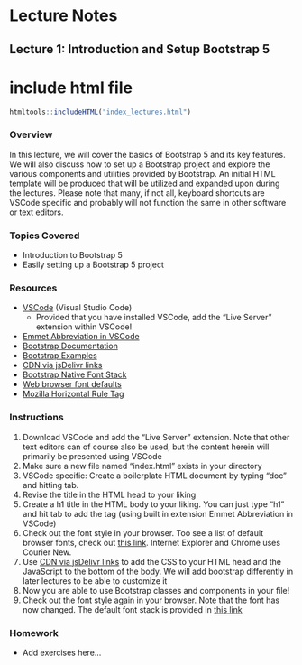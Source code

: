 # Lecture Notes

## Lecture 1: Introduction and Setup Bootstrap 5

# include html file
```r
htmltools::includeHTML("index_lectures.html")
```

### Overview
In this lecture, we will cover the basics of Bootstrap 5 and its key features. We will also discuss how to set up a Bootstrap project and explore the various components and utilities provided by Bootstrap. An initial HTML template will be produced that will be utilized and expanded upon during the lectures. Please note that many, if not all, keyboard shortcuts are VSCode specific and probably will not function the same in other software or text editors.

### Topics Covered
- Introduction to Bootstrap 5
- Easily setting up a Bootstrap 5 project

### Resources
- [VSCode](https://code.visualstudio.com/) (Visual Studio Code)
  - Provided that you have installed VSCode, add the "Live Server" extension within VSCode!
- [Emmet Abbreviation in VSCode](https://code.visualstudio.com/docs/editor/emmet)
- [Bootstrap Documentation](https://getbootstrap.com/docs/5.0/getting-started/introduction/)
- [Bootstrap Examples](https://getbootstrap.com/docs/5.0/examples/)
- [CDN via jsDelivr links](https://getbootstrap.com/docs/5.0/getting-started/download/#cdn-via-jsdelivr)
- [Bootstrap Native Font Stack](https://getbootstrap.com/docs/5.0/content/reboot/#native-font-stack)
- [Web browser font defaults](https://granneman.com/webdev/coding/css/fonts-and-formatting/web-browser-font-defaults)
- [Mozilla Horizontal Rule Tag](https://developer.mozilla.org/en-US/docs/Web/HTML/Element/hr)

### Instructions
1. Download VSCode and add the "Live Server" extension. Note that other text editors can of course also be used, but the content herein will primarily be presented using VSCode
1. Make sure a new file named "index.html" exists in your directory
1. VSCode specific: Create a boilerplate HTML document by typing "doc" and hitting tab.
1. Revise the title in the HTML head to your liking
1. Create a h1 title in the HTML body to your liking. You can just type "h1" and hit tab to add the tag (using built in extension Emmet Abbreviation in VSCode)
1. Check out the font style in your browser. Too see a list of default browser fonts, check out [this link](https://granneman.com/webdev/coding/css/fonts-and-formatting/web-browser-font-defaults). Internet Explorer and Chrome uses Courier New.
1. Use [CDN via jsDelivr links](https://getbootstrap.com/docs/5.0/getting-started/download/#cdn-via-jsdelivr) to add the CSS to your HTML head and the JavaScript to the bottom of the body. We will add bootstrap differently in later lectures to be able to customize it
1. Now you are able to use Bootstrap classes and components in your file!
1. Check out the font style again in your browser. Note that the font has now changed. The default font stack is provided in [this link](https://getbootstrap.com/docs/5.0/content/reboot/#native-font-stack)


### Homework
- Add exercises here...
